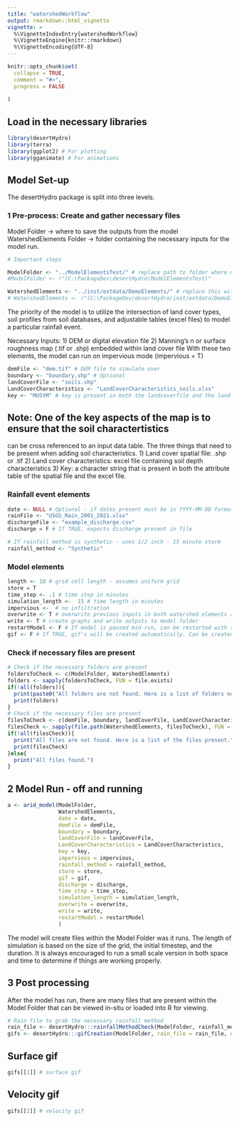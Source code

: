 ```yaml
---
title: "watershedWorkflow"
output: rmarkdown::html_vignette
vignette: >
  %\VignetteIndexEntry{watershedWorkflow}
  %\VignetteEngine{knitr::rmarkdown}
  %\VignetteEncoding{UTF-8}
---
```


```r

knitr::opts_chunk$set(
  collapse = TRUE,
  comment = "#>",
  progress = FALSE
  
)
```

<!-- $$(K_{macro} -  K_{FieldCond}) {\frac{W_{surf}-Field_{cap}}{d_{soil}}} ({\frac{Sat_{mc} - Field_{cap}}{d_{soil} + K_{FieldCond}}})^{-1}$$ -->
<!-- $${\frac{W_{surf}-Field_{cap}}{d_{soil}}}$$ -->
<!-- $$ {\frac{Sat_{mc} - Field_{cap}}{d_{soil} + K_{FieldCond}}$$ -->
## Load in the necessary libraries
```r
library(desertHydro)
library(terra)
library(ggplot2) # For plotting
library(gganimate) # For animations

```

## Model Set-up
The desertHydro package is split into three levels.

### 1 Pre-process: Create and gather necessary files
Model Folder -> where to save the outputs from the model
WatershedElements Folder -> folder containing the necessary inputs for the model run.


```r
# Important steps

ModelFolder <- "../ModelElementsTest/" # replace path to folder where model is saved
#ModelFolder <- r"(C:\PackageDev\desertHydro\ModelElementsTest)"

WatershedElements <- "../inst/extdata/DemoElements/" # replace this with your watershed elements folder
# WatershedElements <- r"(C:\PackageDev/desertHydro/inst/extdata/DemoElements/)" # replace this with your watershed elements folder

```

The priority of the model is to utilize the intersection of land cover types, 
soil profiles from soil databases, and adjustable tables (excel files) to model
a particular rainfall event. 

Necessary Inputs:
1) DEM or digital elevation file
2) Manning's n or surface roughness map (.tif or .shp) embedded within land cover file
With these two elements, the model can run on impervious mode (impervious = T)

```r

demFile <- "dem.tif" # DEM file to simulate over
boundary <- "boundary.shp" # Optional
landCoverFile <- "soils.shp"
LandCoverCharacteristics <- "LandCoverCharacteristics_soils.xlsx"
key <- "MUSYM" # key is present in both the landcoverfile and the land cover characteristics
```

## Note: One of the key aspects of the map is to ensure that the soil charactertistics
can be cross referenced to an input data table.
The three things that need to be present when adding soil characteristics.
1) Land cover spatial file: .shp or .tif
2) Land cover characteristics: excel file containing soil depth characteristics
3) Key: a character string that is present in both the attribute table of the spatial file
and the excel file.

### Rainfall event elements
```r
date <- NULL # Optional - if dates present must be in YYYY-MM-DD format
rainFile <- "USGS_Rain_2001_2021.xlsx"
dischargeFile <- "example_discharge.csv"
discharge = F # If TRUE, expects discharge present in file

# If rainfall method is synthetic - uses 1/2 inch - 15 minute storm
rainfall_method <- "Synthetic" 
```

### Model elements
```r

length <- 10 # grid cell length - assumes uniform grid
store = T
time_step <- .1 # time step in minutes
simulation_length <-  15 # time length in minutes
impervious <-  # no infiltration
overwrite <- T # overwrite previous inputs in both watershed elements and model folder
write <- T # create graphs and write outputs to model folder
restartModel <- F # If model is paused mid-run, can be restarted with same inputs
gif <- F # If TRUE, gif's will be created automatically. Can be created at the end
```

### Check if necessary files are present
```r
# Check if the necessary folders are present
foldersToCheck <- c(ModelFolder, WatershedElements)
folders <- sapply(foldersToCheck, FUN = file.exists)
if(!all(folders)){
  print(paste0("All folders are not found. Here is a list of folders not found."))
  print(folders)
}
# Check if the necessary files are present
filesToCheck <- c(demFile, boundary, landCoverFile, LandCoverCharacteristics, rainFile, dischargeFile)
filesCheck <- sapply(file.path(WatershedElements, filesToCheck), FUN = file.exists)
if(!all(filesCheck)){
  print("All files are not found. Here is a list of the files present.")
  print(filesCheck)
}else{
  print("All files found.")
}
```

## 2 Model Run - off and running
```r

a <- arid_model(ModelFolder,
                WatershedElements,
                date = date,
                demFile = demFile,
                boundary = boundary,
                landCoverFile = landCoverFile,
                LandCoverCharacteristics = LandCoverCharacteristics,
                key = key,
                impervious = impervious,
                rainfall_method = rainfall_method,
                store = store,
                gif = gif,
                discharge = discharge,
                time_step = time_step,
                simulation_length = simulation_length,
                overwrite = overwrite,
                write = write,
                restartModel = restartModel
                )

```
The model will create files within the Model Folder was it runs. The length of simulation
is based on the size of the grid, the initial timestep, and the duration. It is always encouraged
to run a small scale version in both space and time to determine if things are working properly.

## 3 Post processing 

After the model has run, there are many files that are present within the Model Folder that
can be viewed in-situ or loaded into R for viewing.

```r
# Rain file to grab the necessary rainfall method
rain_file <- desertHydro:::rainfallMethodCheck(ModelFolder, rainfall_method)
gifs <- desertHydro:::gifCreation(ModelFolder, rain_file = rain_file, discharge = F, saveGraph = T)
```

## Surface gif
```r
gifs[[1]] # surface gif

```

## Velocity gif
```r
gifs[[2]] # velocity gif
```




